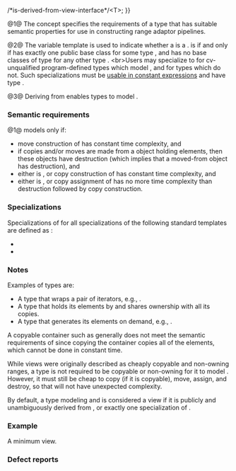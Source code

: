{{cpp/ranges/title|view|enable_view|view_base}}
{{cpp/ranges/navbar}}

{{dcl begin}}
{{dcl header|ranges}}
{{dcl|num=1|since=c++20|1=
template&lt;class T&gt;
concept view = ranges::range&lt;T&gt; &amp;&amp; std::movable&lt;T&gt; &amp;&amp; ranges::enable_view&lt;T&gt;;
}}
{{dcl|num=2|since=c++20|1=
template&lt;class T&gt;
constexpr bool enable_view =
    std::derived_from&lt;T, view_base&gt; {{!!}} /*is-derived-from-view-interface*/&lt;T&gt;;
}}
{{dcl|num=3|since=c++20|
struct view_base { };
}}
{{dcl end}}

@1@ The {{tt|view}} concept specifies the requirements of a {{lconcept|range}} type that has suitable semantic properties for use in constructing range adaptor pipelines.

@2@ The {{tt|enable_view}} variable template is used to indicate whether a {{lconcept|range}} is a {{tt|view}}. {{c|/*is-derived-from-view-interface*/&lt;T&gt;}} is {{c|true}} if and only if {{tt|T}} has exactly one public base class {{c|ranges::view_interface&lt;U&gt;}} for some type {{tt|U}}, and {{tt|T}} has no base classes of type {{c|ranges::view_interface&lt;V&gt;}} for any other type {{tt|V}}.
&lt;br&gt;Users may specialize {{tt|enable_view}} to {{c|true}} for cv-unqualified program-defined types which model {{tt|view}}, and {{c|false}} for types which do not. Such specializations must be [[cpp/language/constant expression#Usable in constant expressions|usable in constant expressions]] and have type {{c/core|const bool}}.

@3@ Deriving from {{tt|view_base}} enables {{lconcept|range}} types to model {{tt|view}}.

===Semantic requirements===
@1@ {{tt|T}} models {{tt|view}} only if:
* move construction of {{tt|T}} has constant time complexity, and
* if {{mathjax-or|\(\scriptsize N\)|N}} copies and/or moves are made from a {{tt|T}} object holding {{mathjax-or|\(\scriptsize M\)|M}} elements, then these {{mathjax-or|\(\scriptsize N\)|N}} objects have {{mathjax-or|\(\scriptsize \mathcal{O}{(N+M)}\)|𝓞(N+M)}} destruction (which implies that a moved-from {{tt|view}} object has {{mathjax-or|\(\scriptsize \mathcal{O}{(1)}\)|𝓞(1)}} destruction), and
* either {{c|std::copy_constructible&lt;T&gt;}} is {{c|false}}, or copy construction of {{tt|T}} has constant time complexity, and
* either {{c|std::copyable&lt;T&gt;}} is {{c|false}}, or copy assignment of {{tt|T}} has no more time complexity than destruction followed by copy construction.

===Specializations===
Specializations of {{tt|enable_view}} for all specializations of the following standard templates are defined as {{c|true}}:
* {{ltt|cpp/string/basic_string_view|std::basic_string_view}}
* {{ltt|cpp/container/span|std::span}}
{{rrev|since=c++26|1=
* {{ltt|cpp/utility/optional|std::optional}}
}}

===Notes===
Examples of {{tt|view}} types are:
* A {{lconcept|range}} type that wraps a pair of iterators, e.g., {{c|std::ranges::subrange&lt;I&gt;}}.
* A {{lconcept|range}} type that holds its elements by {{lc|std::shared_ptr}} and shares ownership with all its copies.
* A {{lconcept|range}} type that generates its elements on demand, e.g., {{lc|std::ranges::iota_view}}.

A copyable container such as {{c|std::vector&lt;std::string&gt;}} generally does not meet the semantic requirements of {{tt|view}} since copying the container copies all of the elements, which cannot be done in constant time.

While views were originally described as cheaply copyable and non-owning ranges, a type is not required to be copyable or non-owning for it to model {{tt|view}}. However, it must still be cheap to copy (if it is copyable), move, assign, and destroy, so that {{lsd|cpp/ranges#Range adaptors}} will not have unexpected complexity.

By default, a type modeling {{lconcept|movable}} and {{lconcept|range}} is considered a view if it is publicly and unambiguously derived from {{tt|view_base}}, or exactly one specialization of {{lc|std::ranges::view_interface}}.

===Example===
A minimum view.

{{source|1=
#include &lt;ranges&gt;

struct ArchetypalView : std::ranges::view_interface&lt;ArchetypalView&gt;
{
    int* begin();
    int* end();
};

static_assert(std::ranges::view&lt;ArchetypalView&gt;);
}}

===Defect reports===
{{dr list begin}}
{{dr list item|paper=P2325R3|std=C++20|before={{tt|view}} required {{lconcept|default_initializable}}|after=does not require}}
{{dr list item|wg=lwg|dr=3549|std=C++20|before={{tt|enable_view}} did not detect inheritance from {{tt|view_interface}}|after=detects}}
{{dr list item|paper=P2415R2|std=C++20|before=the restriction on the time complexity of destruction was too strict|after=relaxed}}
{{dr list end}}

{{langlinks|de|es|ja|ru|zh}}